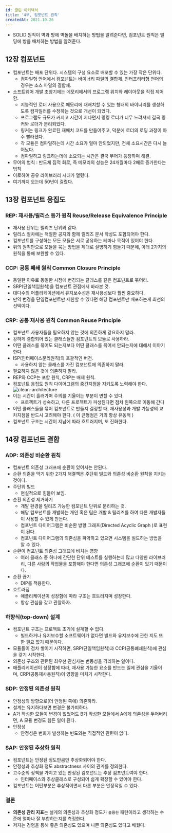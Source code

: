 ```yaml
---
id: 클린 아키텍처
title: '4부, 컴포넌트 원칙'
createdAt: 2021.10.26
---
```


- SOLID 원칙이 벽과 방에 벽돌을 배치하는 방법을 알려준다면, 컴포넌트 원칙은 빌딩에 방을 배치하는 방법을 알려준다.

## 12장 컴포넌트

- 컴포넌트는 배포 단위다. 시스템의 구성 요소로 배포할 수 있는 가장 작은 단위다.
  - 컴파일형 언어에서 컴포넌트는 바이너리 파일의 결합체. 인터프리터형 언어의 경우는 소스 파일의 결합체.
- 소프트웨어 개발 초창기에는 메모리에서의 프로그램 위치와 레이아웃을 직접 제어함.
  - 지능적인 로더 사용으로 메모리에 재배치할 수 있는 형태의 바이너리를 생성하도록 컴파일러를 수정하는 것으로 개선이 되었다.
  - 프로그램도 규모가 커지고 시간이 지나면서 링킹 로더가 너무 느려져서 결국 링커와 로더가 분리되었다.
  - 링커는 링크가 완료된 재배치 코드를 만들어주고, 덕분에 로더의 로딩 과정이 아주 빨라졌다.
  - 각 모듈은 컴파일하는데 시간 소요가 얼마 안되었지만, 전체 소요시간은 다시 늘어났다.
  - 컴파일하고 링크하는데에 소요되는 시간은 결국 무어가 등장하며 해결.
- 무어의 법칙 : 반도체 집적 회로, 즉 메모리의 성능은 24개월마다 2배로 증가한다는 법칙
- 이로하여 공유 라이브러리 시대가 열렸다.
- 여기까지 오는데 50년이 걸렸다.

## 13장 컴포넌트 응집도

### REP: 재사용/릴리스 등가 원칙 Reuse/Release Equivalence Principle

- 재사용 단위는 릴리즈 단위와 같다.
- 릴리스 절차에는 적절한 공지와 함께 릴리즈 문서 작성도 포함되어야 한다.
- 컴포넌트를 구성하는 모든 모듈은 서로 공유하는 테마나 목적이 있어야 한다.
- 위의 원칙만으로 모듈을 묶는 방법을 제대로 설명하기 힘들기 때문에, 아래 2가지의 원칙을 통해 보완할 수 있다.

### CCP: 공통 폐쇄 원칙 Common Closure Principle

- 동일한 이유로 동일한 시점에 변경되는 클래스를 같은 컴포넌트로 묶어라.
- SRP(단일책임원칙)을 컴포넌트 관점에서 바라본 것.
- 대다수의 어플리케이션에서 유지보수성은 재사용성보다 훨씬 중요하다.
- 만약 변경을 단일컴포넌트만 제한할 수 있다면 해당 컴포넌트만 배포하는게 최선의 선택이다.

### CRP: 공통 재사용 원칙 Common Reuse Principle

- 컴포넌트 사용자들을 필요하지 않는 것에 의존하게 강요하지 말라.
- 강하게 결합되어 있는 클래스들만 컴포넌트의 모듈로 사용하라.
- 어떤 클래스를 묶어도 되는지보다 어떤 클래스를 묶어서 안되는지에 대해서 이야기한다.
- ISP(인터페이스분리원칙)의 포괄적인 버전.
  - 사용하지 않는 클래스를 가진 컴포넌트에 의존하지 말라.
- 필요하지 않은 것에 의존하지 말라.
- REP와 CCP는 포함 원칙, CRP는 배제 원칙.
- 컴포넌트 응집도 원칙 다이어그램의 중간지점을 지키도록 노력해야 한다.
  <img className='w-8/12' src='/assets/images/clean-architecture-4-1.png' alt='clean-architecture' />
- 이는 시간이 흘러가며 주의를 기울이는 부분이 변할 수 있다.
  - 프로젝트가 성숙하고, 다른 프로젝트가 파생된다면 점차 왼쪽으로 이동해 간다
- 어떤 클래스들을 묶어 컴포넌트로 만들지 결정할 때, 재사용성과 개발 가능성의 교차지점을 반드시 고려해야 한다. ( 이 균형점은 거의 항상 유동적 )
- 컴포넌트 구조는 시간이 지남에 따라 흐트러지며, 또 진화한다.

## 14장 컴포넌트 결합

### ADP: 의존성 비순환 원칙

- 컴포넌트 의존성 그래프에 순환이 있어서는 안된다.
- 순환 의존을 막기 위한 2가지 해결책은 주단위 빌드와 의존성 비순환 원칙을 지키는 것이다.
- 주단위 빌드
  - 현실적으로 힘들어 보임.
- 순환 의존성 제거하기
  - 개발 환경을 릴리즈 가능한 컴포넌트 단위로 분리하는 것.
  - 해당 컴포넌트를 개발하는 개인 혹은 팀은 개발 & 릴리즈를 하여 다른 개발자들이 사용할 수 있게 만든다.
  - 컴포넌트 다이어그램은 비순환 방향 그래프(Directed Acyclic Graph )로 표현이 된다.
  - 컴포넌트 다이어그램의 의존성을 파악하고 있으면 시스템을 빌드하는 방법을 알 수 있다.
- 순환이 컴포넌트 의존성 그래프에 비치는 영향
  - 여러 클래스 중 하나에 간단한 단위 테스트를 실행하는데 많고 다양한 라이브러리, 다른 사람의 작업물을 포함해야 한다면 의존성 그래프에 순환이 있기 때문이다.
- 순환 끊기
  - DIP를 적용한다.
- 흐트러짐
  - 애플리케이션이 성장함에 따라 구조는 흐트러지며 성장한다.
  - 항상 관심을 갖고 관찰하자.

### 하향식(top-down) 설계

- 컴포넌트 구조는 프로젝트 초기에 설계할 수 없다.
  - 빌드하거나 유지보수할 소프트웨어가 없다면 빌드와 유지보수에 관한 지도 또한 필요 없기 때문이다.
- 모듈들이 점차 쌓이기 시작하면, SRP(단일책임원칙)과 CCP(공통폐쇄원칙)에 관심을 갖기 시작한다.
- 의존성 구조와 관련된 최우선 관심사는 변동성을 격리하는 일이다.
- 애플리케이션이 성장함에 따라, 재사용 가능한 요소를 만드는 일에 관심을 기울이며, CRP(공통재사용원칙)이 영향을 미치기 시작한다.

### SDP: 안정된 의존성 원칙

- 안정성의 방향으로(더 안정된 쪽에) 의존하라.
- 설계는 유지하다보면 변경은 불가피하다.
- A가 작성한 모듈이 변경이 없었어도 B가 작성한 모듈에서 A에게 의존성을 두어버리면, A 모듈 변경도 힘든 일이 된다.
- 안정성
  - 안정성은 변화가 발생하는 빈도와는 직접적인 관련이 없다.

### SAP: 안정된 추상화 원칙

- 컴포넌트는 안정된 정도만큼만 추상화되어야 한다.
- 안정성과 추상화 정도 abstractness 사이의 관계를 정의한다.
- 고수준의 정책을 가지고 있는 안정된 컴포넌트는 추상 컴포넌트여야 한다.
  - 인터페이스와 추상클래스로 구성되어 쉽게 확장할 수 있어야 한다.
- 컴포넌트는 어떤부분은 추상적이면서 다른 부분은 안정적일 수 있다.

### 결론

- **의존성 관리 지표**는 설게의 의존성과 추상화 정도가 `훌륭한` 패턴이라고 생각하는 수준에 얼마나 잘 부합하는지를 측정한다.
- 저자는 경험을 통해 좋은 의존성도 있으며 나쁜 의존성도 있다고 배웠다.
